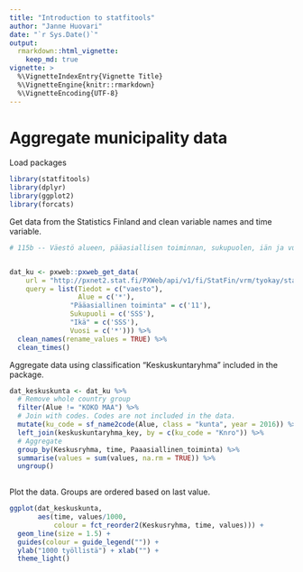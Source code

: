 ```yaml
---
title: "Introduction to statfitools"
author: "Janne Huovari"
date: "`r Sys.Date()`"
output: 
  rmarkdown::html_vignette:
    keep_md: true
vignette: >
  %\VignetteIndexEntry{Vignette Title}
  %\VignetteEngine{knitr::rmarkdown}
  %\VignetteEncoding{UTF-8}
---
```


# Aggregate municipality data

Load packages

```r

library(statfitools)
library(dplyr)
library(ggplot2)
library(forcats)
```

Get data from the Statistics Finland and clean variable names and time variable.

```r

# 115b -- Väestö alueen, pääasiallisen toiminnan, sukupuolen, iän ja vuoden mukaan, 1987-2017


dat_ku <- pxweb::pxweb_get_data(
    url = "http://pxnet2.stat.fi/PXWeb/api/v1/fi/StatFin/vrm/tyokay/statfin_tyokay_pxt_115b.px",
    query = list(Tiedot = c("vaesto"),
                 Alue = c('*'),
               "Pääasiallinen toiminta" = c('11'),
               Sukupuoli = c('SSS'),
               "Ikä" = c('SSS'),
               Vuosi = c('*'))) %>% 
  clean_names(rename_values = TRUE) %>% 
  clean_times()


```

Aggregate data using classification "Keskuskuntaryhma" included in the package. 

```r

dat_keskuskunta <- dat_ku %>% 
  # Remove whole country group
  filter(Alue != "KOKO MAA") %>%
  # Join with codes. Codes are not included in the data.
  mutate(ku_code = sf_name2code(Alue, class = "kunta", year = 2016)) %>%  
  left_join(keskuskuntaryhma_key, by = c(ku_code = "Knro")) %>%
  # Aggregate
  group_by(Keskusryhma, time, Paaasiallinen_toiminta) %>% 
  summarise(values = sum(values, na.rm = TRUE)) %>% 
  ungroup()
  


```

Plot the data. Groups are ordered based on last value.

```r

ggplot(dat_keskuskunta, 
       aes(time, values/1000, 
           colour = fct_reorder2(Keskusryhma, time, values))) +
  geom_line(size = 1.5) +
  guides(colour = guide_legend("")) +
  ylab("1000 työllistä") + xlab("") +
  theme_light()

```


